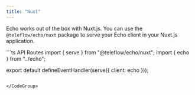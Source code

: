 ```yaml
---
title: "Nuxt"
---
```


Echo works out of the box with Nuxt.js. You can use the `@teleflow/echo/nuxt` package to serve your Echo client in your Nuxt.js application.

<CodeGroup>
```ts API Routes
import { serve } from "@teleflow/echo/nuxt";
import { echo } from "../echo";

export default defineEventHandler(serve({ client: echo }));
```

</CodeGroup>

